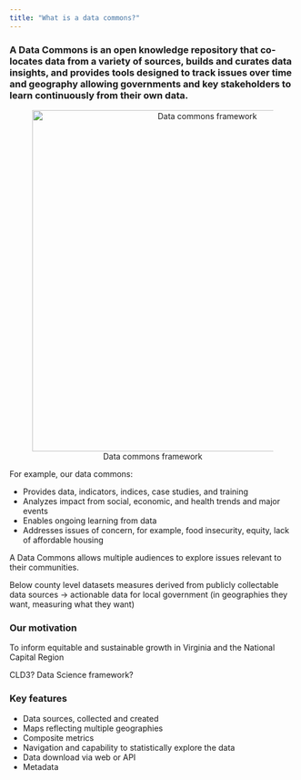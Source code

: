 ```yaml
---
title: "What is a data commons?"
---
```


### A Data Commons is an open knowledge repository that **co-locates** data from a variety of sources, builds and **curates data insights**, and provides tools designed to track issues over time and geography allowing governments and key stakeholders to learn continuously from their own data. \n

<center> ![Data commons framework](img/index-sdc.png){width="600px"} </center>

For example, our data commons:

* Provides data, indicators, indices, case studies, and training
* Analyzes impact from social, economic, and health trends and major events 
* Enables ongoing learning from data
* Addresses issues of concern, for example, food insecurity, equity, lack of affordable housing

A Data Commons allows multiple audiences to explore issues relevant to their communities.

Below county level datasets measures derived from publicly collectable data sources -> actionable data for local government (in geographies they want, measuring what they want)

### Our motivation

To inform equitable and sustainable growth in Virginia and the National Capital Region

CLD3? Data Science framework?

### Key features

* Data sources, collected and created
* Maps reflecting multiple geographies
* Composite metrics
* Navigation and capability to statistically explore the data
* Data download via web or API 
* Metadata



